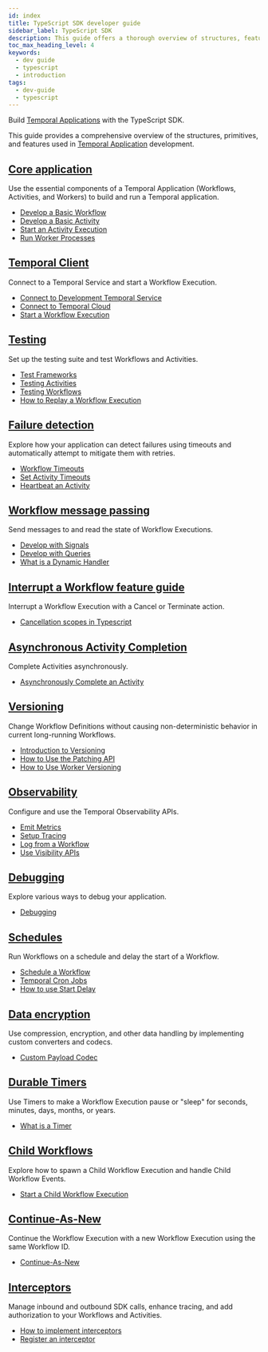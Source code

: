 ```yaml
---
id: index
title: TypeScript SDK developer guide
sidebar_label: TypeScript SDK
description: This guide offers a thorough overview of structures, features, and best practices for developing with Temporal's TypeScript SDK, including Workflows, Client, Testing, Failure Detection, and more.
toc_max_heading_level: 4
keywords:
  - dev guide
  - typescript
  - introduction
tags:
  - dev-guide
  - typescript
---
```


Build [Temporal Applications](/temporal#temporal-application) with the TypeScript SDK.

This guide provides a comprehensive overview of the structures, primitives, and features used in [Temporal Application](/temporal#temporal-application) development.

## [Core application](/develop/typescript/core-application)

Use the essential components of a Temporal Application (Workflows, Activities, and Workers) to build and run a Temporal application.

- [Develop a Basic Workflow](/develop/typescript/core-application#develop-workflows)
- [Develop a Basic Activity](/develop/typescript/core-application#develop-activities)
- [Start an Activity Execution](/develop/typescript/core-application#activity-execution)
- [Run Worker Processes](/develop/typescript/core-application#run-a-dev-worker)

## [Temporal Client](/develop/typescript/temporal-clients)

Connect to a Temporal Service and start a Workflow Execution.

- [Connect to Development Temporal Service](/develop/typescript/temporal-clients#connect-to-development-service)
- [Connect to Temporal Cloud](/develop/typescript/temporal-clients#connect-to-temporal-cloud)
- [Start a Workflow Execution](/develop/typescript/temporal-clients#start-workflow-execution)

## [Testing](/develop/typescript/testing-suite)

Set up the testing suite and test Workflows and Activities.

- [Test Frameworks](/develop/typescript/testing-suite#test-frameworks)
- [Testing Activities](/develop/typescript/testing-suite#test-activities)
- [Testing Workflows](/develop/typescript/testing-suite#test-workflows)
- [How to Replay a Workflow Execution](/develop/typescript/testing-suite#replay)

## [Failure detection](/develop/typescript/failure-detection)

Explore how your application can detect failures using timeouts and automatically attempt to mitigate them with retries.

- [Workflow Timeouts](/develop/typescript/failure-detection#workflow-timeouts)
- [Set Activity Timeouts](/develop/typescript/failure-detection#activity-timeouts)
- [Heartbeat an Activity](/develop/typescript/failure-detection#activity-heartbeats)

## [Workflow message passing](/develop/typescript/message-passing)

Send messages to and read the state of Workflow Executions.

- [Develop with Signals](/develop/typescript/message-passing#signals)
- [Develop with Queries](/develop/typescript/message-passing#queries)
- [What is a Dynamic Handler](/develop/typescript/message-passing#dynamic-handler)

## [Interrupt a Workflow feature guide](/develop/typescript/cancellation)

Interrupt a Workflow Execution with a Cancel or Terminate action.

- [Cancellation scopes in Typescript](/develop/typescript/cancellation#cancellation-scopes)

## [Asynchronous Activity Completion](/develop/typescript/asynchronous-activity-completion)

Complete Activities asynchronously.

- [Asynchronously Complete an Activity](/develop/typescript/asynchronous-activity-completion)

## [Versioning](/develop/typescript/versioning)

Change Workflow Definitions without causing non-deterministic behavior in current long-running Workflows.

- [Introduction to Versioning](/develop/typescript/versioning)
- [How to Use the Patching API](/develop/typescript/versioning#typescript-sdk-patching-api)
- [How to Use Worker Versioning](/develop/typescript/versioning#worker-versioning)

## [Observability](/develop/typescript/observability)

Configure and use the Temporal Observability APIs.

- [Emit Metrics](/develop/typescript/observability#metrics)
- [Setup Tracing](/develop/typescript/observability#tracing)
- [Log from a Workflow](/develop/typescript/observability#logging)
- [Use Visibility APIs](/develop/typescript/observability#visibility)

## [Debugging](/develop/typescript/debugging)

Explore various ways to debug your application.

- [Debugging](/develop/typescript/debugging)

## [Schedules](/develop/typescript/schedules)

Run Workflows on a schedule and delay the start of a Workflow.

- [Schedule a Workflow](/develop/typescript/schedules#schedule-a-workflow)
- [Temporal Cron Jobs](/develop/typescript/schedules#temporal-cron-jobs)
- [How to use Start Delay](/develop/typescript/schedules#start-delay)

## [Data encryption](/develop/typescript/converters-and-encryption)

Use compression, encryption, and other data handling by implementing custom converters and codecs.

- [Custom Payload Codec](/develop/typescript/converters-and-encryption#custom-payload-conversion)

## [Durable Timers](/develop/typescript/timers)

Use Timers to make a Workflow Execution pause or "sleep" for seconds, minutes, days, months, or years.

- [What is a Timer](/develop/typescript/timers)

## [Child Workflows](/develop/typescript/child-workflows)

Explore how to spawn a Child Workflow Execution and handle Child Workflow Events.

- [Start a Child Workflow Execution](/develop/typescript/child-workflows)

## [Continue-As-New](/develop/typescript/continue-as-new)

Continue the Workflow Execution with a new Workflow Execution using the same Workflow ID.

- [Continue-As-New](/develop/typescript/continue-as-new)

## [Interceptors](/develop/typescript/interceptors)

Manage inbound and outbound SDK calls, enhance tracing, and add authorization to your Workflows and Activities.

- [How to implement interceptors](/develop/typescript/interceptors#interceptors)
- [Register an interceptor](/develop/typescript/interceptors#register-interceptor)
